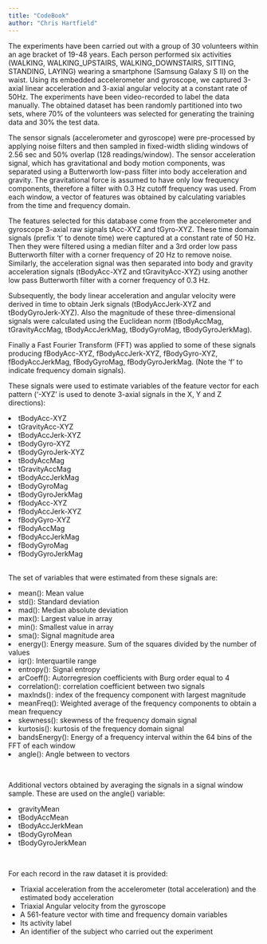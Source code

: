 ```yaml
---
title: "CodeBook"
author: "Chris Hartfield"
---
```


The experiments have been carried out with a group of 30 volunteers within an age bracket of 19-48 years. Each person performed six activities (WALKING, WALKING_UPSTAIRS, WALKING_DOWNSTAIRS, SITTING, STANDING, LAYING) wearing a smartphone (Samsung Galaxy S II) on the waist. Using its embedded accelerometer and gyroscope, we captured 3-axial linear acceleration and 3-axial angular velocity at a constant rate of 50Hz. The experiments have been video-recorded to label the data manually. The obtained dataset has been randomly partitioned into two sets, where 70% of the volunteers was selected for generating the training data and 30% the test data. 

The sensor signals (accelerometer and gyroscope) were pre-processed by applying noise filters and then sampled in fixed-width sliding windows of 2.56 sec and 50% overlap (128 readings/window). The sensor acceleration signal, which has gravitational and body motion components, was separated using a Butterworth low-pass filter into body acceleration and gravity. The gravitational force is assumed to have only low frequency components, therefore a filter with 0.3 Hz cutoff frequency was used. From each window, a vector of features was obtained by calculating variables from the time and frequency domain.

The features selected for this database come from the accelerometer and gyroscope 3-axial raw signals tAcc-XYZ and tGyro-XYZ. These time domain signals (prefix 't' to denote time) were captured at a constant rate of 50 Hz. Then they were filtered using a median filter and a 3rd order low pass Butterworth filter with a corner frequency of 20 Hz to remove noise. Similarly, the acceleration signal was then separated into body and gravity acceleration signals (tBodyAcc-XYZ and tGravityAcc-XYZ) using another low pass Butterworth filter with a corner frequency of 0.3 Hz. 

Subsequently, the body linear acceleration and angular velocity were derived in time to obtain Jerk signals (tBodyAccJerk-XYZ and tBodyGyroJerk-XYZ). Also the magnitude of these three-dimensional signals were calculated using the Euclidean norm (tBodyAccMag, tGravityAccMag, tBodyAccJerkMag, tBodyGyroMag, tBodyGyroJerkMag). 

Finally a Fast Fourier Transform (FFT) was applied to some of these signals producing fBodyAcc-XYZ, fBodyAccJerk-XYZ, fBodyGyro-XYZ, fBodyAccJerkMag, fBodyGyroMag, fBodyGyroJerkMag. (Note the 'f' to indicate frequency domain signals). 

These signals were used to estimate variables of the feature vector for each pattern ('-XYZ' is used to denote 3-axial signals in the X, Y and Z directions):  

<li>tBodyAcc-XYZ</li>
<li>tGravityAcc-XYZ</li>
<li>tBodyAccJerk-XYZ</li>
<li>tBodyGyro-XYZ</li>
<li>tBodyGyroJerk-XYZ</li>
<li>tBodyAccMag</li>
<li>tGravityAccMag</li>
<li>tBodyAccJerkMag</li>
<li>tBodyGyroMag</li>
<li>tBodyGyroJerkMag</li>
<li>fBodyAcc-XYZ</li>
<li>fBodyAccJerk-XYZ</li>
<li>fBodyGyro-XYZ</li>
<li>fBodyAccMag</li>
<li>fBodyAccJerkMag</li>
<li>fBodyGyroMag</li>
<li>fBodyGyroJerkMag</li>
</br>
The set of variables that were estimated from these signals are: 

<li>mean(): Mean value</li>
<li>std(): Standard deviation</li>
<li>mad(): Median absolute deviation </li>
<li>max(): Largest value in array</li>
<li>min(): Smallest value in array</li>
<li>sma(): Signal magnitude area</li>
<li>energy(): Energy measure. Sum of the squares divided by the number of values</li>
<li>iqr(): Interquartile range</li> 
<li>entropy(): Signal entropy</li>
<li>arCoeff(): Autorregresion coefficients with Burg order equal to 4</li>
<li>correlation(): correlation coefficient between two signals</li>
<li>maxInds(): index of the frequency component with largest magnitude</li>
<li>meanFreq(): Weighted average of the frequency components to obtain a mean frequency</li>
<li>skewness(): skewness of the frequency domain signal</li> 
<li>kurtosis(): kurtosis of the frequency domain signal</li> 
<li>bandsEnergy(): Energy of a frequency interval within the 64 bins of the FFT of each window</li>
<li>angle(): Angle between to vectors</li>
</br>

Additional vectors obtained by averaging the signals in a signal window sample. These are used on the angle() variable:

<li>gravityMean</li>
<li>tBodyAccMean</li>
<li>tBodyAccJerkMean</li>
<li>tBodyGyroMean</li>
<li>tBodyGyroJerkMean</li>
</br>

For each record in the raw dataset it is provided:

* Triaxial acceleration from the accelerometer (total acceleration) and the estimated body acceleration
* Triaxial Angular velocity from the gyroscope
* A 561-feature vector with time and frequency domain variables
* Its activity label
* An identifier of the subject who carried out the experiment